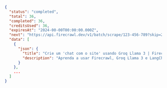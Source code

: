 ```json Concluído
{
  "status": "completed",
  "total": 36,
  "completed": 36,
  "creditsUsed": 36,
  "expiresAt": "2024-00-00T00:00:00.000Z",
  "next": "https://api.firecrawl.dev/v1/batch/scrape/123-456-789?skip=26",
  "data": [
    {
      "json": {
        "title": "Crie um 'chat com o site' usando Groq Llama 3 | Firecrawl",
        "description": "Aprenda a usar Firecrawl, Groq Llama 3 e LangChain para criar um bot de 'chat com o seu site'."
      }
    },
    ...
  ]
}
```
